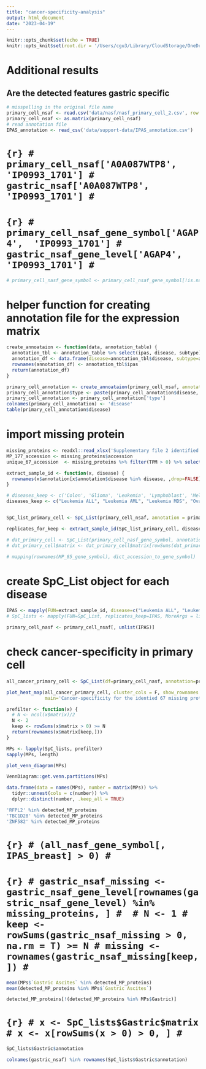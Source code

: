 ```yaml
---
title: "cancer-specificity-analysis"
output: html_document
date: "2023-04-19"
---
```


```r
knitr::opts_chunk$set(echo = TRUE)
knitr::opts_knit$set(root.dir = '/Users/cgu3/Library/CloudStorage/OneDrive-InsideMDAnderson/data/missing-protein-project')

```


# Additional results

## Are the detected features gastric specific
```r
# misspelling in the original file name 
primary_cell_nsaf <- read.csv('data/nasf/nasf_primary_cell_2.csv', row.names = 1)
primary_cell_nsaf <- as.matrix(primary_cell_nsaf)
# read annotation file
IPAS_annotation <- read_csv('data/support-data/IPAS_annotation.csv')
```

# ```{r}
# primary_cell_nsaf['A0A087WTP8', 'IP0993_1701']
# gastric_nsaf['A0A087WTP8', 'IP0993_1701']
# ```
# 
# 
# ```{r}
# primary_cell_nsaf_gene_symbol['AGAP4',  'IP0993_1701']
# gastric_nsaf_gene_level['AGAP4', 'IP0993_1701']
# ```


```r
# primary_cell_nasf_gene_symbol <- primary_cell_nsaf_gene_symbol[!is.na(rownames(primary_cell_nsaf_gene_symbol)), ]
```



# helper function for creating annotation file for the expression matrix
```r
create_annoataion <- function(data, annotation_table) {
  annotation_tbl <- annotation_table %>% select(ipas, disease, subtype) %>% filter(ipas %in% colnames(data))
  annotation_df <- data.frame(disease=annotation_tbl$disease, subtype=annotation_tbl$subtype)
  rownames(annotation_df) <- annotation_tbl$ipas
  return(annotation_df)
}

primary_cell_annotation <- create_annoataion(primary_cell_nsaf, annotation_table = IPAS_annotation)
primary_cell_annotation$type <- paste(primary_cell_annotation$disease, primary_cell_annotation$subtype)
primary_cell_annotation <- primary_cell_annotation['type']
colnames(primary_cell_annotation) <- 'disease'
table(primary_cell_annotation$disease)
```



# import missing protein
```r
missing_proteins <- readxl::read_xlsx('Supplementary file 2 identified missing protein details.xlsx', sheet = 1)
MP_177_accession <- missing_proteins$accession
unique_67_accession  <- missing_proteins %>% filter(TPM > 0) %>% select(accession) %>% pull() %>% unique()
```



```r
extract_sample_id <- function(x, disease) {
  rownames(x$annotation[x$annotation$disease %in% disease, ,drop=FALSE])
}

# diseases_keep <- c('Colon', 'Glioma', 'Leukemia', 'Lymphoblast', 'Melanoma', 'Neuroblastoma', 'Prostate', 'Ovarian')
diseases_keep <- c("Leukemia ALL", "Leukemia AML", "Leukemia MDS", "Ovarian Ascites", "Gastric Ascites")


SpC_list_primary_cell <- SpC_List(primary_cell_nsaf, annotation = primary_cell_annotation, proteins_filter = unique_67_accession)

replicates_for_keep <- extract_sample_id(SpC_list_primary_cell, diseases_keep)
```



```r
# dat_primary_cell <- SpC_List(primary_cell_nasf_gene_symbol, annotation = primary_cell_annotation, replicates_keep = replicates_for_keep)
# dat_primary_cell$matrix <- dat_primary_cell$matrix[rowSums(dat_primary_cell$matrix) > 0, ]
```


```r
# mapping(rownames(MP_85_gene_symbol), dict_accession_to_gene_symbol)
```











# create SpC_List object for each disease
```r
IPAS <- mapply(FUN=extract_sample_id, disease=c("Leukemia ALL", "Leukemia AML", "Leukemia MDS", "Ovarian Ascites", "Gastric Ascites"), MoreArgs = list(x=SpC_list_primary_cell))
# SpC_lists <- mapply(FUN=SpC_List, replicates_keep=IPAS, MoreArgs = list(df=primary_cell_nasf_gene_symbol, annotation=primary_cell_annotation, proteins_filter=MP_204_gene_symbol), SIMPLIFY = FALSE)
```



```r
primary_cell_nasf <- primary_cell_nsaf[, unlist(IPAS)]
```


# check cancer-specificity in primary cell
```r
all_cancer_primary_cell <- SpC_List(df=primary_cell_nasf, annotation=primary_cell_annotation, proteins_filter = unique_67_accession)
```


```r
plot_heat_map(all_cancer_primary_cell, cluster_cols = F, show_rownames = T, fontsize_row=7,
              main='Cancer-specificity for the identied 67 missing protein')
```








```r
prefilter <- function(x) {
  # N <- ncol(x$matrix)/2
  N <- 2
  keep <- rowSums(x$matrix > 0) >= N
  return(rownames(x$matrix[keep,]))
}
```


```r
MPs <- lapply(SpC_lists, prefilter)
sapply(MPs, length)
```


```r
plot_venn_diagram(MPs)
```


```r
VennDiagram::get.venn.partitions(MPs)
```
```r
data.frame(data = names(MPs), number = matrix(MPs)) %>%
  tidyr::unnest(cols = c(number)) %>%
  dplyr::distinct(number, .keep_all = TRUE)
```


```r
'RFPL2' %in% detected_MP_proteins
'TBC1D28' %in% detected_MP_proteins
'ZNF582' %in% detected_MP_proteins
```



# ```{r}
# (all_nasf_gene_symbol[, IPAS_breast] > 0)
# ```
# 
# ```{r}
# gastric_nsaf_missing <- gastric_nsaf_gene_level[rownames(gastric_nsaf_gene_level) %in% missing_proteins, ]
# 
# N <- 1
# keep <- rowSums(gastric_nsaf_missing > 0, na.rm = T) >= N
# missing <- rownames(gastric_nsaf_missing[keep,])
# ```


```r
mean(MPs$`Gastric Ascites` %in% detected_MP_proteins)
mean(detected_MP_proteins %in% MPs$`Gastric Ascites`)
```


```r
detected_MP_proteins[!(detected_MP_proteins %in% MPs$Gastric)]
```


# ```{r}
# x <- SpC_lists$Gastric$matrix
# x <- x[rowSums(x > 0) > 0, ]
# ```

```r
SpC_lists$Gastric$annotation
```


```r
colnames(gastric_nsaf) %in% rownames(SpC_lists$Gastric$annotation)
```
